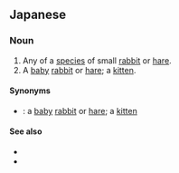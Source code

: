 {{also|小兔}}
==Japanese==
{{ja-kanjitab|小|兎}}

===Noun===
{{ja-noun|こ.うさぎ}}

# Any of a [[species]] of small [[rabbit]] or [[hare]].
# A [[baby]] [[rabbit]] or [[hare]]; a [[kitten]].

====Synonyms====
* {{ja-r|子兎|こうさぎ}}: a [[baby]] [[rabbit]] or [[hare]]; a [[kitten]]

====See also====
* {{pedialite|lang=ja}}
* {{pedialite|Rabbit}}